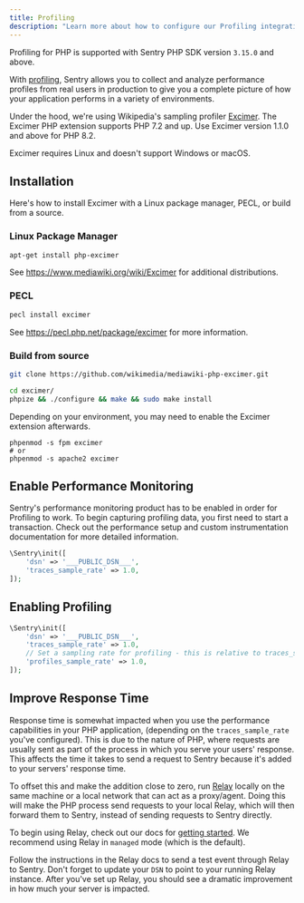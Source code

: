 ```yaml
---
title: Profiling
description: "Learn more about how to configure our Profiling integration and start profiling your code."
---
```


<Note>

Profiling for PHP is supported with Sentry PHP SDK version `3.15.0` and above.

</Note>

With [profiling](/product/profiling/), Sentry allows you to collect and analyze performance profiles from real users in production to give you a complete picture of how your application performs in a variety of environments.

Under the hood, we're using Wikipedia's sampling profiler [Excimer](https://github.com/wikimedia/mediawiki-php-excimer).
The Excimer PHP extension supports PHP 7.2 and up. Use Excimer version 1.1.0 and above for PHP 8.2.

<Note>

Excimer requires Linux and doesn't support Windows or macOS.

</Note>

## Installation

Here's how to install Excimer with a Linux package manager, PECL, or build from a source.

### Linux Package Manager

```bash
apt-get install php-excimer
```

See https://www.mediawiki.org/wiki/Excimer for additional distributions.

### PECL

```bash
pecl install excimer
```

See https://pecl.php.net/package/excimer for more information.

### Build from source

```bash
git clone https://github.com/wikimedia/mediawiki-php-excimer.git

cd excimer/
phpize && ./configure && make && sudo make install
```

Depending on your environment, you may need to enable the Excimer extension afterwards.

```
phpenmod -s fpm excimer
# or
phpenmod -s apache2 excimer
```

## Enable Performance Monitoring

Sentry's performance monitoring product has to be enabled in order for Profiling to work.
To begin capturing profiling data, you first need to start a transaction.
Check out the <PlatformLink to="/performance/">performance setup</PlatformLink> and <PlatformLink to="/performance/instrumentation/custom-instrumentation/">custom instrumentation</PlatformLink> documentation for more detailed information.

```php
\Sentry\init([
    'dsn' => '___PUBLIC_DSN___',
    'traces_sample_rate' => 1.0,
]);
```

## Enabling Profiling

```php
\Sentry\init([
    'dsn' => '___PUBLIC_DSN___',
    'traces_sample_rate' => 1.0,
    // Set a sampling rate for profiling - this is relative to traces_sample_rate
    'profiles_sample_rate' => 1.0,
]);
```

## Improve Response Time

Response time is somewhat impacted when you use the performance capabilities in your PHP application, (depending on the `traces_sample_rate` you've configured). This is due to the nature of PHP, where requests are usually sent as part of the process in which you serve your users' response. This affects the time it takes to send a request to Sentry because it's added to your servers' response time.

To offset this and make the addition close to zero, run [Relay](/product/relay/getting-started/) locally on the same machine or a local network that can act as a proxy/agent. Doing this will make the PHP process send requests to your local Relay, which will then forward them to Sentry, instead of sending requests to Sentry directly.

To begin using Relay, check out our docs for [getting started](/product/relay/getting-started/).
We recommend using Relay in `managed` mode (which is the default).

Follow the instructions in the Relay docs to send a test event through Relay to Sentry.
Don't forget to update your `DSN` to point to your running Relay instance.
After you've set up Relay, you should see a dramatic improvement in how much your server is impacted.
